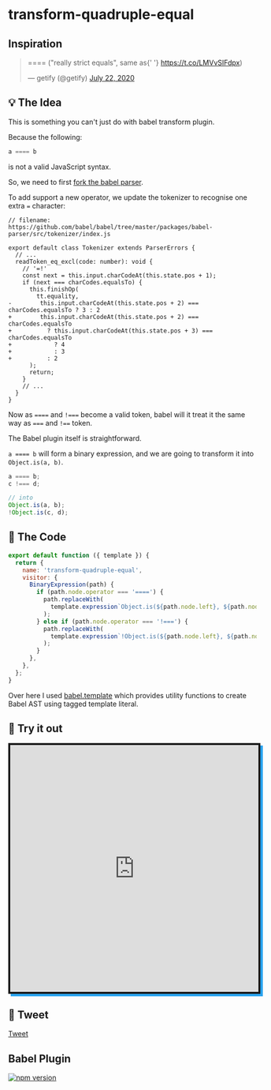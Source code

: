 # transform-quadruple-equal

## Inspiration

<blockquote class="twitter-tweet">
  <p lang="en" dir="ltr">
    ==== (&quot;really strict equals&quot;, same as{' '}
    <a href="https://t.co/LMVvSIFdpx">https://t.co/LMVvSIFdpx</a>)
  </p>
  &mdash; getify (@getify) <a href="https://twitter.com/getify/status/1285825895249383424?ref_src=twsrc%5Etfw">July 22, 2020</a>
</blockquote>

## 💡 The Idea

This is something you can't just do with babel transform plugin.

Because the following:

```js
a ==== b
```

is not a valid JavaScript syntax.

So, we need to first [fork the babel parser](https://lihautan.com/creating-custom-javascript-syntax-with-babel/).

To add support a new operator, we update the tokenizer to recognise one extra `=` character:

```diff-js
// filename: https://github.com/babel/babel/tree/master/packages/babel-parser/src/tokenizer/index.js

export default class Tokenizer extends ParserErrors {
  // ...
  readToken_eq_excl(code: number): void {
    // '=!'
    const next = this.input.charCodeAt(this.state.pos + 1);
    if (next === charCodes.equalsTo) {
      this.finishOp(
        tt.equality,
-        this.input.charCodeAt(this.state.pos + 2) === charCodes.equalsTo ? 3 : 2
+        this.input.charCodeAt(this.state.pos + 2) === charCodes.equalsTo
+          ? this.input.charCodeAt(this.state.pos + 3) === charCodes.equalsTo
+            ? 4
+            : 3
+          : 2
      );
      return;
    }
    // ...
  }
}
```

Now as `====` and `!===` become a valid token, babel will it treat it the same way as `===` and `!==` token.

The Babel plugin itself is straightforward.

`a ==== b` will form a binary expression, and we are going to transform it into `Object.is(a, b)`.

```js
a ==== b;
c !=== d;

// into
Object.is(a, b);
!Object.is(c, d);
```

## 📘 The Code

```js
export default function ({ template }) {
  return {
    name: 'transform-quadruple-equal',
    visitor: {
      BinaryExpression(path) {
        if (path.node.operator === '====') {
          path.replaceWith(
            template.expression`Object.is(${path.node.left}, ${path.node.right})`()
          );
        } else if (path.node.operator === '!===') {
          path.replaceWith(
            template.expression`!Object.is(${path.node.left}, ${path.node.right})`()
          );
        }
      },
    },
  };
}
```

Over here I used [babel.template](https://babeljs.io/docs/en/babel-template) which provides utility functions to create Babel AST using tagged template literal.

## 🧪 Try it out

<iframe
  src="https://codesandbox.io/embed/javascript--n0iic?expanddevtools=1&fontsize=14&hidenavigation=1&theme=light"
  style="width:100%; height:500px; border:4px solid; box-shadow: 5px 5px 0 #2aa3ef; overflow:hidden;"
  sandbox="allow-forms allow-modals allow-popups allow-presentation allow-same-origin allow-scripts"
></iframe>

## 🥰 Tweet

<a href="https://twitter.com/share?ref_src=twsrc%5Etfw" class="twitter-share-button" data-show-count="false">Tweet</a>

## Babel Plugin

[![npm version](https://badge.fury.io/js/%40lihautan%2Fbabel-plugin-transform-quadruple-equal.svg)](https://badge.fury.io/js/%40lihautan%2Fbabel-plugin-transform-quadruple-equal)
